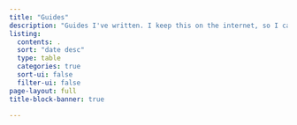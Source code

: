 ```yaml
---
title: "Guides"
description: "Guides I've written. I keep this on the internet, so I can easily send these to people that need help."
listing:
  contents: .
  sort: "date desc"
  type: table
  categories: true
  sort-ui: false
  filter-ui: false
page-layout: full
title-block-banner: true

---
```





